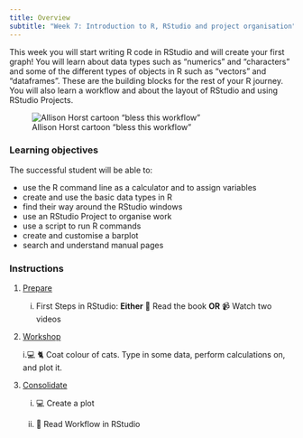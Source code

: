 ```yaml
---
title: Overview
subtitle: "Week 7: Introduction to R, RStudio and project organisation"
---
```


This week you will start writing R code in RStudio and will create your first graph! You will learn about data types such as "numerics" and "characters" and some of the different types of objects in R such as "vectors" and "dataframes". These are the building blocks for the rest of your R journey. You will also learn a workflow and about the layout of RStudio and using RStudio Projects.

![Allison Horst cartoon "bless this workflow"](images/workflow.png){fig-alt="An organized kitchen with sections labeled 'tools', 'report' and 'files', while a monster in a chef's hat stirs in a bowl labeled 'code.'"}


### Learning objectives

The successful student will be able to:

-   use the R command line as a calculator and to assign variables
-   create and use the basic data types in R
-   find their way around the RStudio windows
-   use an RStudio Project to organise work
-   use a script to run R commands
-   create and customise a barplot
-   search and understand manual pages

### Instructions

1.  [Prepare](study_before_workshop.qmd)

    i.  First Steps in RStudio: **Either** 📖 Read the book **OR** 📹 Watch two videos


2.  [Workshop](workshop.qmd)
    
    i.💻 🐈 Coat colour of cats. Type in some data, perform calculations on, and plot it.

3.  [Consolidate](study_after_workshop.qmd)

    i.  💻 Create a plot

    ii. 📖 Read Workflow in RStudio
